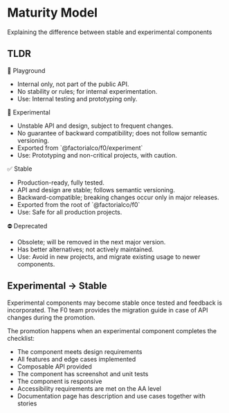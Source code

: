 
<Meta title="Components maturity" />

# Maturity Model

Explaining the difference between stable and experimental components

## TLDR

<div className="grid grid-cols-[auto_1fr]">
  <div className="flex items-center justify-start bg-f1-background-info p-4 text-left !font-semibold">
    <span className="!text-sm">🛝</span> Playground
  </div>
  <ul>
    <li>Internal only, not part of the public API.</li>
    <li>No stability or rules; for internal experimentation.</li>
    <li>Use: Internal testing and prototyping only.</li>
  </ul>
  <div className="flex items-center justify-start bg-f1-background-warning p-4 !font-semibold">
    <span className="!text-sm">🚧</span> Experimental
  </div>
  <ul>
    <li>Unstable API and design, subject to frequent changes.</li>
    <li>
      No guarantee of backward compatibility; does not follow semantic
      versioning.
    </li>
    <li>Exported from `@factorialco/f0/experiment`</li>
    <li>Use: Prototyping and non-critical projects, with caution.</li>
  </ul>
  <div className="flex items-center justify-start bg-f1-background-positive p-4 !font-semibold">
    <span className="!text-sm">✅</span> Stable
  </div>
  <ul>
    <li>Production-ready, fully tested.</li>
    <li>API and design are stable; follows semantic versioning.</li>
    <li>Backward-compatible; breaking changes occur only in major releases.</li>
    <li>Exported from the root of `@factorialco/f0`</li>
    <li>Use: Safe for all production projects.</li>
  </ul>
  <div className="flex items-center justify-start bg-f1-background-critical p-4 !font-semibold">
    <span className="!text-sm">⛔</span> Deprecated
  </div>
  <ul>
    <li>Obsolete; will be removed in the next major version.</li>
    <li>Has better alternatives; not actively maintained.</li>
    <li>
      Use: Avoid in new projects, and migrate existing usage to newer
      components.
    </li>
  </ul>
</div>

## Experimental → Stable

Experimental components may become stable once tested and feedback is
incorporated. The F0 team provides the migration guide in case of API changes
during the promotion.

The promotion happens when an experimental component completes the checklist:

- The component meets design requirements
- All features and edge cases implemented
- Composable API provided
- The component has screenshot and unit tests
- The component is responsive
- Accessibility requirements are met on the AA level
- Documentation page has description and use cases together with stories
